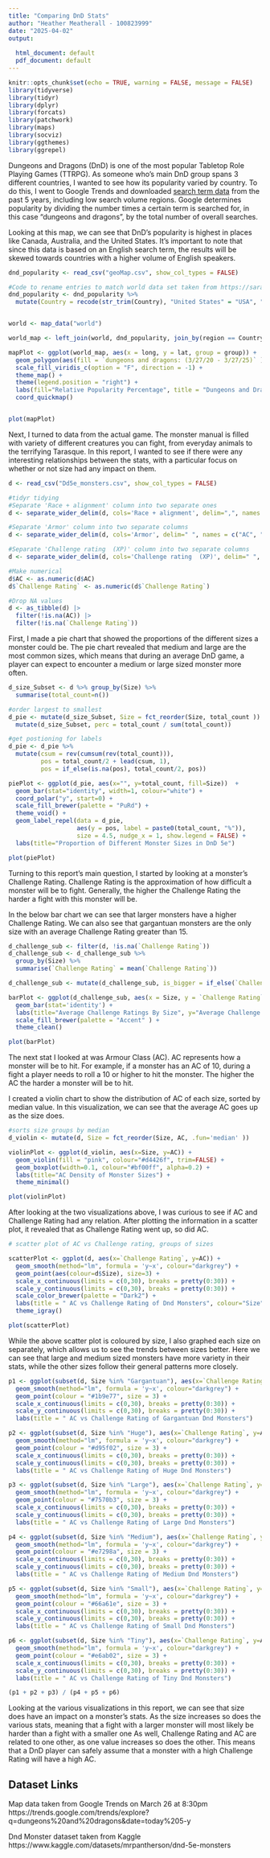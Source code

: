 ---
title: "Comparing DnD Stats"
author: "Heather Meatherall - 100823999"
date: "2025-04-02"
output: 
  
  html_document: default
  pdf_document: default
---

```{r setup, include=FALSE}
knitr::opts_chunk$set(echo = TRUE, warning = FALSE, message = FALSE) 
library(tidyverse)
library(tidyr)
library(dplyr)
library(forcats)
library(patchwork)
library(maps)
library(socviz)
library(ggthemes)
library(ggrepel)
```

Dungeons and Dragons (DnD) is one of the most popular Tabletop Role Playing Games (TTRPG). As someone who’s main DnD group spans 3 different countries, I wanted to see how its popularity varied by country. To do this, I went to Google Trends and downloaded [search term data](https://trends.google.com/trends/explore?q=dungeons%20and%20dragons&date=today%205-y) from the past 5 years, including low search volume regions. Google determines popularity by dividing the number times a certain term is searched for, in this case "dungeons and dragons", by the total number of overall searches.

Looking at this map, we can see that DnD’s popularity is highest in places like Canada, Australia, and the United States. It’s important to note that since this data is based on an English search term, the results will be skewed towards countries with a higher volume of English speakers.

```{r}
dnd_popularity <- read_csv("geoMap.csv", show_col_types = FALSE)

#Code to rename entries to match world data set taken from https://sarahpenir.github.io/r/making-maps/
dnd_popularity <- dnd_popularity %>%
  mutate(Country = recode(str_trim(Country), "United States" = "USA", "United Kingdom" = "UK" ))


world <- map_data("world")

world_map <- left_join(world, dnd_popularity, join_by(region == Country))

mapPlot <- ggplot(world_map, aes(x = long, y = lat, group = group)) +
  geom_polygon(aes(fill = `dungeons and dragons: (3/27/20 - 3/27/25)` ), color = "white")+
  scale_fill_viridis_c(option = "F", direction = -1) +
  theme_map() +
  theme(legend.position = "right") +
  labs(fill="Relative Popularity Percentage", title = "Dungeons and Dragons Searches From 3/27/20 to 3/27/25") +
  coord_quickmap()


plot(mapPlot)
```

Next, I turned to data from the actual game. The monster manual is filled with variety of different creatures you can fight, from everyday animals to the terrifying Tarasque. In this report, I wanted to see if there were any interesting relationships between the stats, with a particular focus on whether or not size had any impact on them.

```{r}
d <- read_csv("Dd5e_monsters.csv", show_col_types = FALSE)

#tidyr tidying
#Separate 'Race + alignment' column into two separate ones
d <- separate_wider_delim(d, cols='Race + alignment', delim=",", names = c("Race", "Alignment"), cols_remove = TRUE, too_many = "merge", too_few = "align_start")

#Separate 'Armor' column into two separate columns
d <- separate_wider_delim(d, cols='Armor', delim=" ", names = c("AC", "Armour Type"), cols_remove = TRUE, too_many = "merge", too_few = "align_start")

#Separate 'Challenge rating  (XP)' column into two separate columns
d <- separate_wider_delim(d, cols='Challenge rating  (XP)', delim=" ", names = c("Challenge Rating", "XP"), cols_remove = TRUE, too_many = "merge")

#Make numerical 
d$AC <- as.numeric(d$AC)
d$`Challenge Rating` <- as.numeric(d$`Challenge Rating`)

#Drop NA values
d <- as_tibble(d) |>
  filter(!is.na(AC)) |>
  filter(!is.na(`Challenge Rating`))
```

First, I made a pie chart that showed the proportions of the different sizes a monster could be.  The pie chart revealed that medium and large are the most common sizes, which means that during an average DnD game, a player can expect to encounter a medium or large sized monster more often.

```{r}
d_size_Subset <- d %>% group_by(Size) %>%
  summarise(total_count=n())

#order largest to smallest
d_pie <- mutate(d_size_Subset, Size = fct_reorder(Size, total_count )) %>%
  mutate(d_size_Subset, perc = total_count / sum(total_count))

#get postioning for labels
d_pie <- d_pie %>%
  mutate(csum = rev(cumsum(rev(total_count))), 
         pos = total_count/2 + lead(csum, 1),
         pos = if_else(is.na(pos), total_count/2, pos))

piePlot <- ggplot(d_pie, aes(x="", y=total_count, fill=Size))  +
  geom_bar(stat="identity", width=1, colour="white") +
  coord_polar("y", start=0) +
  scale_fill_brewer(palette = "PuRd") +
  theme_void() +
  geom_label_repel(data = d_pie,
                   aes(y = pos, label = paste0(total_count, "%")),
                   size = 4.5, nudge_x = 1, show.legend = FALSE) +
  labs(title="Proportion of Different Monster Sizes in DnD 5e")

plot(piePlot)
```

Turning to this report’s main question, I started by looking at a monster’s Challenge Rating. Challenge Rating is the approximation of how difficult a monster will be to fight. Generally, the higher the Challenge Rating the harder a fight with this monster will be.  

In the below bar chart we can see that larger monsters have a higher Challenge Rating. We can also see that gargantuan monsters are the only size with an average Challenge Rating greater than 15. 

```{r}
d_challenge_sub <- filter(d, !is.na(`Challenge Rating`))
d_challenge_sub <- d_challenge_sub %>%
  group_by(Size) %>%
  summarise(`Challenge Rating` = mean(`Challenge Rating`))

d_challenge_sub <- mutate(d_challenge_sub, is_bigger = if_else(`Challenge Rating` > 15, "Yes", "No"))

barPlot <- ggplot(d_challenge_sub, aes(x = Size, y = `Challenge Rating`, fill=is_bigger)) + 
  geom_bar(stat='identity') +
  labs(title="Average Challenge Ratings By Size", y="Average Challenge Rating", fill="Challenge Rating > 15") +
  scale_fill_brewer(palette = "Accent" ) +
  theme_clean()

plot(barPlot)
```

The next stat I looked at was Armour Class (AC). AC represents how a monster will be to hit. For example, if a monster has an AC of 10, during a fight a player needs to roll a 10 or higher to hit the monster. The higher the AC the harder a monster will be to hit.

I created a violin chart to show the distribution of AC of each size, sorted by median value. In this visualization, we can see that the average AC goes up as the size does.

```{r fig.width = 15, fig.height = 5}
#sorts size groups by median
d_violin <- mutate(d, Size = fct_reorder(Size, AC, .fun='median' ))

violinPlot <- ggplot(d_violin, aes(x=Size, y=AC)) +
  geom_violin(fill = "pink", colour="#d4426f", trim=FALSE) +
  geom_boxplot(width=0.1, colour="#bf00ff", alpha=0.2) +
  labs(title="AC Density of Monster Sizes") +
  theme_minimal()

plot(violinPlot)
```

After looking at the two visualizations above, I was curious to see if AC and Challenge Rating had any relation. After plotting the information in a scatter plot, it revealed that as Challenge Rating went up, so did AC.

```{r}
# scatter plot of AC vs Challenge rating, groups of sizes

scatterPlot <- ggplot(d, aes(x=`Challenge Rating`, y=AC)) +
  geom_smooth(method="lm", formula = 'y~x', colour="darkgrey") +
  geom_point(aes(colour=d$Size), size=3) +
  scale_x_continuous(limits = c(0,30), breaks = pretty(0:30)) +
  scale_y_continuous(limits = c(0,30), breaks = pretty(0:30)) +
  scale_color_brewer(palette = "Dark2") +
  labs(title = " AC vs Challenge Rating of Dnd Monsters", colour="Size") +
  theme_igray()

plot(scatterPlot)
```

While the above scatter plot is coloured by size, I also graphed each size on separately, which allows us to see the trends between sizes better. Here we can see that large and medium sized monsters have more variety in their stats, while the other sizes follow their general patterns more closely.  

```{r fig.width=15, fig.height=10}

p1 <- ggplot(subset(d, Size %in% "Gargantuan"), aes(x=`Challenge Rating`, y=AC)) +
  geom_smooth(method="lm", formula = 'y~x', colour="darkgrey") +
  geom_point(colour = "#1b9e77", size = 3) +
  scale_x_continuous(limits = c(0,30), breaks = pretty(0:30)) +
  scale_y_continuous(limits = c(0,30), breaks = pretty(0:30)) +
  labs(title = " AC vs Challenge Rating of Gargantuan Dnd Monsters")

p2 <- ggplot(subset(d, Size %in% "Huge"), aes(x=`Challenge Rating`, y=AC)) +
  geom_smooth(method="lm", formula = 'y~x', colour="darkgrey") +
  geom_point(colour = "#d95f02", size = 3) +
  scale_x_continuous(limits = c(0,30), breaks = pretty(0:30)) +
  scale_y_continuous(limits = c(0,30), breaks = pretty(0:30)) +
  labs(title = " AC vs Challenge Rating of Huge Dnd Monsters")

p3 <- ggplot(subset(d, Size %in% "Large"), aes(x=`Challenge Rating`, y=AC)) +
  geom_smooth(method="lm", formula = 'y~x', colour="darkgrey") +
  geom_point(colour = "#7570b3", size = 3) +
  scale_x_continuous(limits = c(0,30), breaks = pretty(0:30)) +
  scale_y_continuous(limits = c(0,30), breaks = pretty(0:30)) +
  labs(title = " AC vs Challenge Rating of Large Dnd Monsters")

p4 <- ggplot(subset(d, Size %in% "Medium"), aes(x=`Challenge Rating`, y=AC)) +
  geom_smooth(method="lm", formula = 'y~x', colour="darkgrey") +
  geom_point(colour = "#e7298a", size = 3) +
  scale_x_continuous(limits = c(0,30), breaks = pretty(0:30)) +
  scale_y_continuous(limits = c(0,30), breaks = pretty(0:30)) +
  labs(title = " AC vs Challenge Rating of Medium Dnd Monsters")

p5 <- ggplot(subset(d, Size %in% "Small"), aes(x=`Challenge Rating`, y=AC)) +
  geom_smooth(method="lm", formula = 'y~x', colour="darkgrey") +
  geom_point(colour = "#66a61e", size = 3) +
  scale_x_continuous(limits = c(0,30), breaks = pretty(0:30)) +
  scale_y_continuous(limits = c(0,30), breaks = pretty(0:30)) +
  labs(title = " AC vs Challenge Rating of Small Dnd Monsters")

p6 <- ggplot(subset(d, Size %in% "Tiny"), aes(x=`Challenge Rating`, y=AC)) +
  geom_smooth(method="lm", formula = 'y~x', colour="darkgrey") +
  geom_point(colour = "#e6ab02", size = 3) +
  scale_x_continuous(limits = c(0,30), breaks = pretty(0:30)) +
  scale_y_continuous(limits = c(0,30), breaks = pretty(0:30)) +
  labs(title = " AC vs Challenge Rating of Tiny Dnd Monsters")

(p1 + p2 + p3) / (p4 + p5 + p6)

```

Looking at the various visualizations in this report, we can see that size does have an impact on a monster’s stats. As the size increases so does the various stats, meaning that a fight with a larger monster will most likely be harder than a fight with a smaller one As well, Challenge Rating and AC are related to one other, as one value increases so does the other. This means that a DnD player can safely assume that a monster with a high Challenge Rating will have a high AC. 


## Dataset Links
Map data taken from Google Trends on March 26 at 8:30pm https://trends.google.com/trends/explore?q=dungeons%20and%20dragons&date=today%205-y

Dnd Monster dataset taken from Kaggle https://www.kaggle.com/datasets/mrpantherson/dnd-5e-monsters
